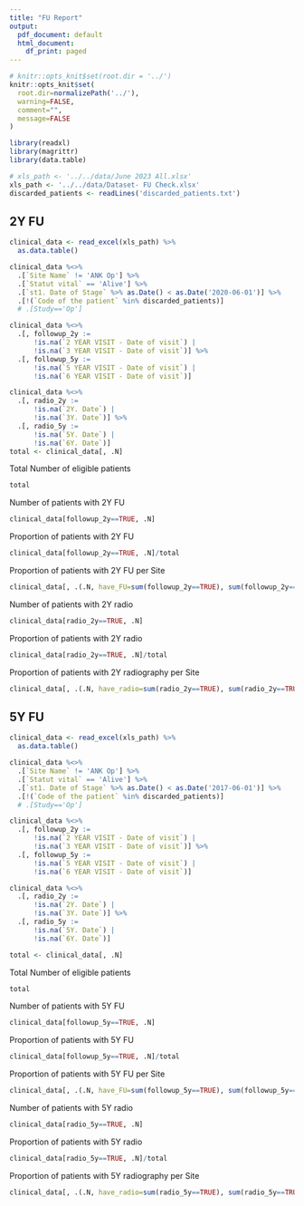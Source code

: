 ```yaml
---
title: "FU Report"
output:
  pdf_document: default
  html_document:
    df_print: paged
---
```


```r
# knitr::opts_knit$set(root.dir = '../')
knitr::opts_knit$set(
  root.dir=normalizePath('../'),
  warning=FALSE, 
  comment="",
  message=FALSE
)
```


```r
library(readxl)
library(magrittr)
library(data.table)

# xls_path <- '../../data/June 2023 All.xlsx'
xls_path <- '../../data/Dataset- FU Check.xlsx'
discarded_patients <- readLines('discarded_patients.txt')
```

## 2Y FU

```r
clinical_data <- read_excel(xls_path) %>%
  as.data.table()
```


```r
clinical_data %<>%
  .[`Site Name` != 'ANK Op'] %>%
  .[`Statut vital` == 'Alive'] %>%
  .[`st1. Date of Stage` %>% as.Date() < as.Date('2020-06-01')] %>%
  .[!(`Code of the patient` %in% discarded_patients)] 
  # .[Study=='Op']
```


```r
clinical_data %<>%
  .[, followup_2y :=
      !is.na(`2 YEAR VISIT - Date of visit`) |
      !is.na(`3 YEAR VISIT - Date of visit`)] %>%
  .[, followup_5y :=
      !is.na(`5 YEAR VISIT - Date of visit`) |
      !is.na(`6 YEAR VISIT - Date of visit`)]

clinical_data %<>%
  .[, radio_2y :=
      !is.na(`2Y. Date`) |
      !is.na(`3Y. Date`)] %>%
  .[, radio_5y :=
      !is.na(`5Y. Date`) |
      !is.na(`6Y. Date`)]
total <- clinical_data[, .N]
```


Total Number of eligible patients
```r
total
```


Number of patients with 2Y FU

```r
clinical_data[followup_2y==TRUE, .N]
```

Proportion of patients with 2Y FU

```r
clinical_data[followup_2y==TRUE, .N]/total 
```

Proportion of patients with 2Y FU per Site

```r
clinical_data[, .(.N, have_FU=sum(followup_2y==TRUE), sum(followup_2y==TRUE)/.N), `Site Name`]
```


Number of patients with 2Y radio

```r
clinical_data[radio_2y==TRUE, .N]
```

Proportion of patients with 2Y radio

```r
clinical_data[radio_2y==TRUE, .N]/total 
```

Proportion of patients with 2Y radiography per Site

```r
clinical_data[, .(.N, have_radio=sum(radio_2y==TRUE), sum(radio_2y==TRUE)/.N), `Site Name`]
```

## 5Y FU

```r
clinical_data <- read_excel(xls_path) %>%
  as.data.table()
```


```r
clinical_data %<>%
  .[`Site Name` != 'ANK Op'] %>%
  .[`Statut vital` == 'Alive'] %>%
  .[`st1. Date of Stage` %>% as.Date() < as.Date('2017-06-01')] %>%
  .[!(`Code of the patient` %in% discarded_patients)] 
  # .[Study=='Op']
```


```r
clinical_data %<>%
  .[, followup_2y :=
      !is.na(`2 YEAR VISIT - Date of visit`) |
      !is.na(`3 YEAR VISIT - Date of visit`)] %>%
  .[, followup_5y :=
      !is.na(`5 YEAR VISIT - Date of visit`) |
      !is.na(`6 YEAR VISIT - Date of visit`)]

clinical_data %<>%
  .[, radio_2y :=
      !is.na(`2Y. Date`) |
      !is.na(`3Y. Date`)] %>%
  .[, radio_5y :=
      !is.na(`5Y. Date`) |
      !is.na(`6Y. Date`)]

total <- clinical_data[, .N]
```

Total Number of eligible patients
```r
total
```


Number of patients with 5Y FU

```r
clinical_data[followup_5y==TRUE, .N] 
```

Proportion of patients with 5Y FU

```r
clinical_data[followup_5y==TRUE, .N]/total
```

Proportion of patients with 5Y FU per Site

```r
clinical_data[, .(.N, have_FU=sum(followup_5y==TRUE), sum(followup_5y==TRUE)/.N), `Site Name`]
```

Number of patients with 5Y radio

```r
clinical_data[radio_5y==TRUE, .N]
```

Proportion of patients with 5Y radio

```r
clinical_data[radio_5y==TRUE, .N]/total 
```

Proportion of patients with 5Y radiography per Site

```r
clinical_data[, .(.N, have_radio=sum(radio_5y==TRUE), sum(radio_5y==TRUE)/.N), `Site Name`]
```


